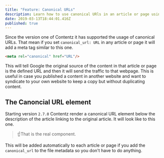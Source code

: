 ```yaml
---
title: "Feature: Canonical URLs"
description: Learn how to use canonical URls in an article or page using Contentz.
date: 2019-03-13T18:44:01.416Z
published: true
---
```



Since the version one of Contentz it has supported the usage of canonical URLs. That mean if you set `canonical_url: URL` in any article or page it will add a meta tag similar to this one.

```html
<meta rel="canonical" href="URL"/>
```

This will tell Google the original source of the content in that article or page is the defined URL and then it will send the traffic to that webpage. This is useful in case you published a content in another website and want to syndicate to your own website to keep a copy but without duplicating content.

## The Canoncial URL element

Starting version `2.7.0` Contentz render a canonical URL element below the description of the article linking to the original article. It will look like to this one.

<CanonicalURL value="https://contentz.tech" />

> ☝️That is the real component.

This will be added automatically to each article or page if you add the `canonical_url` to the file metadata so you don't have to do anything.

